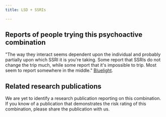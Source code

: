 ---
title: LSD + SSRIs

---

## Reports of people trying this psychoactive combination

"The way they interact seems dependent upon the individual and probably partially upon which SSRI it is you're taking. Some report that SSRIs do not change the trip much, while some report that it's impossible to trip. Most seem to report somewhere in the middle." [Bluelight](https://bluelight.org/xf/threads/lsd-subthread-ssri-interactions.549856/).


## Related research publications

We are yet to identify a research publication reporting on this combination. If you know of a publication that demonstrates the risk rating of this combination, please share the publication with us.



